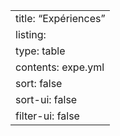 ---
title: "Expériences"
listing:
  type: table
  contents: expe.yml
  sort: false
  sort-ui: false
  filter-ui: false
---
